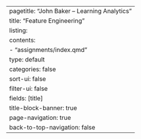 ---
pagetitle: "John Baker – Learning Analytics"
title: "Feature Engineering"
listing:
  contents:
      - "assignments/index.qmd"
  type: default
  categories: false
  sort-ui: false
  filter-ui: false
  fields: [title]
title-block-banner: true
page-navigation: true
back-to-top-navigation: false
---